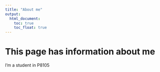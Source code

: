 ```yaml
---
title: "About me"
output: 
  html_document:
    toc: true
    toc_float: true
---
```


# This page has information about me

I'm a student in P8105










